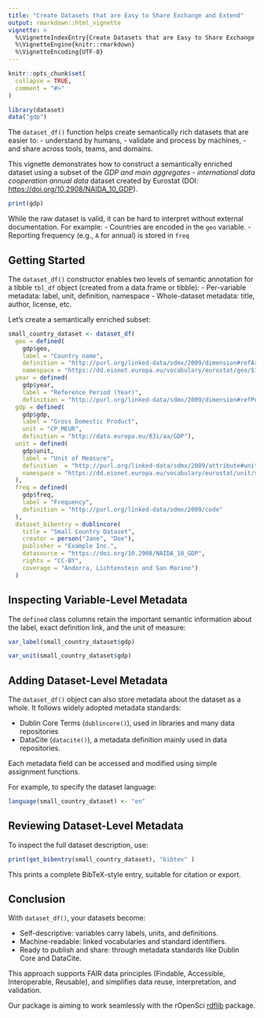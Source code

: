 ```yaml
---
title: "Create Datasets that are Easy to Share Exchange and Extend"
output: rmarkdown::html_vignette
vignette: >
  %\VignetteIndexEntry{Create Datasets that are Easy to Share Exchange and Extend}
  %\VignetteEngine{knitr::rmarkdown}
  %\VignetteEncoding{UTF-8}
---
```


```r
knitr::opts_chunk$set(
  collapse = TRUE,
  comment = "#>"
)
```
```r
library(dataset)
data("gdp")
```



The `dataset_df()` function helps create semantically rich datasets that are easier to:
- understand by humans,
- validate and process by machines,
- and share across tools, teams, and domains.

This vignette demonstrates how to construct a semantically enriched dataset using a subset of the  *GDP and main aggregates - international data cooperation annual data* dataset created by Eurostat (DOI: <https://doi.org/10.2908/NAIDA_10_GDP>).


```r
print(gdp)
```

While the raw dataset is valid, it can be hard to interpret without external documentation. For example:
- Countries are encoded in the `geo` variable.
- Reporting frequency (e.g., `A` for annual) is stored in `freq`

## Getting Started
The `dataset_df()` constructor enables two levels of semantic annotation for a tibble `tbl_df` object (created from a data.frame or tibble):
- Per-variable metadata: label, unit, definition, namespace
- Whole-dataset metadata: title, author, license, etc.

Let’s create a semantically enriched subset:

```r
small_country_dataset <- dataset_df(
  geo = defined(
    gdp$geo,
    label = "Country name",
    definition = "http://purl.org/linked-data/sdmx/2009/dimension#refArea", 
    namespace = "https://dd.eionet.europa.eu/vocabulary/eurostat/geo/$1"), 
  year = defined(
    gdp$year, 
    label = "Reference Period (Year)", 
    definition = "http://purl.org/linked-data/sdmx/2009/dimension#refPeriod"),
  gdp = defined(
    gdp$gdp, 
    label = "Gross Domestic Product", 
    unit = "CP_MEUR", 
    definition = "http://data.europa.eu/83i/aa/GDP"),
  unit = defined(
    gdp$unit,
    label = "Unit of Measure", 
    definition  = "http://purl.org/linked-data/sdmx/2009/attribute#unitMeasure", 
    namespace = "https://dd.eionet.europa.eu/vocabulary/eurostat/unit/$1"
  ),
  freq = defined(
    gdp$freq, 
    label = "Frequency", 
    definition = "http://purl.org/linked-data/sdmx/2009/code"
  ),
  dataset_bibentry = dublincore(
    title = "Small Country Dataset", 
    creator = person("Jane", "Doe"), 
    publisher = "Example Inc.", 
    datasource = "https://doi.org/10.2908/NAIDA_10_GDP", 
    rights = "CC-BY", 
    coverage = "Andorra, Lichtenstein and San Marino")
  )
```

## Inspecting Variable-Level Metadata

The `defined` class columns retain the important semantic information about the label, exact definition link, and the unit of measure:

```r
var_label(small_country_dataset$gdp)
```
```r
var_unit(small_country_dataset$gdp)
```
## Adding Dataset-Level Metadata

The `dataset_df()` object can also store metadata about the dataset as a whole. It follows widely adopted metadata standards:

- Dublin Core Terms (`dublincore()`), used in libraries and many data repositories
- DataCite (`datacite()`), a metadata definition mainly used in data repositories. 

Each metadata field can be accessed and modified using simple assignment functions.

For example, to specify the dataset language:

```r
language(small_country_dataset) <- "en"
```

## Reviewing Dataset-Level Metadata
To inspect the full dataset description, use:

```r
print(get_bibentry(small_country_dataset), "bibtex" )
```
This prints a complete BibTeX-style entry, suitable for citation or export.

## Conclusion
With `dataset_df()`, your datasets become:

- Self-descriptive: variables carry labels, units, and definitions.
- Machine-readable: linked vocabularies and standard identifiers.
- Ready to publish and share: through metadata standards like Dublin Core and DataCite.

This approach supports FAIR data principles (Findable, Accessible, Interoperable, Reusable), and simplifies data reuse, interpretation, and validation.

Our package is aiming to work seamlessly with the rOpenSci [rdflib](https://github.com/ropensci/rdflib) package.  

